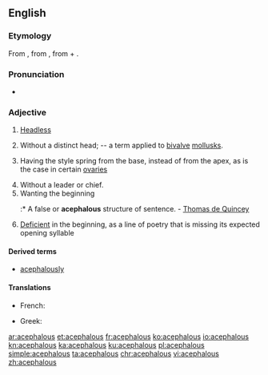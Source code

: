 ==English==

===Etymology===
From {{etyl|fr|en}} {{term|acéphale|lang=fr}}, from {{etyl|grc|en}} {{term|ἀκέφαλος||headless|lang=grc}}, from {{term|ἀ-||not|lang=grc}} + {{term|κεφαλή||head|lang=grc}}.

===Pronunciation===
* {{IPA|/əˈsɛfələs/|lang=en}}

===Adjective===
{{en-adj}}

# [[headless|Headless]]
# {{context|zoology|lang=en}} Without a distinct head; -- a term applied to [[bivalve]] [[mollusk]]s.
# {{context|botany|lang=en}} Having the style spring from the base, instead of from the apex, as is the case in certain [[ovary|ovaries]]
# Without a leader or chief.
# Wanting the beginning
#:* A false or '''acephalous''' structure of sentence. - [[w:Thomas de Quincey|Thomas de Quincey]]
# {{context|prosody|lang=en}} [[deficient|Deficient]] in the beginning, as a line of poetry that is missing its expected opening syllable
#:{{rfquotek|Brande}}

====Derived terms====
* [[acephalously]]

====Translations====
{{trans-top|headless}}
* French: {{t+|fr|acéphale}}
{{trans-mid}}
* Greek: {{t+|el|ακέφαλος|m|sc=Grek}}
{{trans-bottom}}

[[ar:acephalous]]
[[et:acephalous]]
[[fr:acephalous]]
[[ko:acephalous]]
[[io:acephalous]]
[[kn:acephalous]]
[[ka:acephalous]]
[[ku:acephalous]]
[[pl:acephalous]]
[[simple:acephalous]]
[[ta:acephalous]]
[[chr:acephalous]]
[[vi:acephalous]]
[[zh:acephalous]]